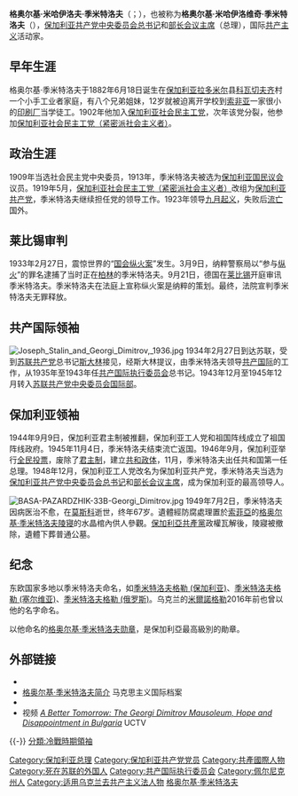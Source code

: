 {{POV|date=2011年6月}}
{{Infobox_President
| name = 格奥尔基·季米特洛夫
| image = Georgi_Dimitrov.jpg
| office = [[保加利亚共产党中央委员会总书记|保加利亚共产党中央委员会总书记]]
| term_start = 1948年8月
| term_end = 1949年7月2日
| successor = [[维尔科·契尔文科夫|维尔科·契尔文科夫]]
| office2 = {{flagicon|Bulgaria|1971|25px}} [[保加利亞人民共和國|保加利亞人民共和國]]第1任[[保加利亚总理|部长会议主席]]
| term_start2 = 1946年11月23日
| term_end2 = 1949年7月2日
| successor2 = [[瓦西里·科拉羅夫|瓦西里·科拉羅夫]]
| birth_date = {{birth date|1882|6|18}}
| birth_place = {{flag|奧斯曼帝國}}[[拉多米爾|拉多米爾]]縣[[科瓦切夫齐|科瓦切夫齐]]
| death_date = {{death date and age|1949|7|2|1882|6|18}}
| death_place = {{flag|蘇聯}}[[莫斯科|莫斯科]]
| spouse = 
| party = [[保加利亞共產黨|保加利亞共產黨]]
}}
'''格奥尔基·米哈伊洛夫·季米特洛夫'''（{{lang-bg|Георги Михайлов Димитров}}；{{bd|1882年|6月18日|1949年|7月2日|catIdx=D}}），也被称为'''格奥尔基·米哈伊洛维奇·季米特洛夫'''（{{lang-ru|Георгий Михайлович Димитров}}），[[保加利亚共产党|保加利亚共产党]][[保加利亚共产党中央委员会总书记|中央委员会总书记]]和[[保加利亚总理|部长会议主席]]（总理），国际[[共产主义|共产主义]]活动家。

== 早年生涯 ==
格奥尔基·季米特洛夫于1882年6月18日诞生在[[保加利亚|保加利亚]][[拉多米尔|拉多米尔]]县[[科瓦切夫齐|科瓦切夫齐]]村一个小手工业者家庭，有八个兄弟姐妹，12岁就被迫离开学校到[[索非亚|索非亚]]一家很小的[[印刷厂|印刷厂]]当学徒工。1902年他加入[[保加利亚社会民主工党|保加利亚社会民主工党]]，次年该党分裂，他参加[[保加利亚社会民主工党（紧密派社会主义者）|保加利亚社会民主工党（紧密派社会主义者）]]。

== 政治生涯 ==
1909年当选社会民主党中央委员，1913年，季米特洛夫被选为[[保加利亚国民议会|保加利亚国民议会]]议员。1919年5月，[[保加利亚社会民主工党（紧密派社会主义者）|保加利亚社会民主工党（紧密派社会主义者）]]改组为[[保加利亚共产党|保加利亚共产党]]，季米特洛夫继续担任党的领导工作。1923年领导[[九月起义|九月起义]]，失败后[[流亡|流亡]]国外。

== 莱比锡审判 ==
1933年2月27日，震惊世界的“[[国会纵火案|国会纵火案]]”发生。3月9日，纳粹警察局以“参与[[纵火|纵火]]”的罪名逮捕了当时正在[[柏林|柏林]]的季米特洛夫。9月21日，德国在[[莱比锡|莱比锡]]开庭审讯季米特洛夫。季米特洛夫在法庭上宣称纵火案是纳粹的策划。最终，法院宣判季米特洛夫无罪释放。

== 共产国际领袖 ==
[[File:Joseph_Stalin_and_Georgi_Dimitrov,_1936.jpg|thumb]]
1934年2月27日到达苏联，受到[[苏联共产党|苏联共产党]]总书记[[斯大林|斯大林]]接见，经斯大林提议，由季米特洛夫领导[[共产国际|共产国际]]的工作，从1935年至1943年任[[共产国际执行委员会|共产国际执行委员会]]总书记。1943年12月至1945年12月转入[[苏联共产党中央委员会国际部|苏联共产党中央委员会国际部]]。

== 保加利亚领袖 ==
1944年9月9日，保加利亚君主制被推翻，保加利亚工人党和祖国阵线成立了祖国阵线政府。1945年11月4日，季米特洛夫结束流亡返国。1946年9月，保加利亚举行[[全民投票|全民投票]]，废除了[[君主制|君主制]]，建立[[共和政体|共和政体]]，11月，季米特洛夫出任共和国第一任总理。1948年12月，保加利亚工人党改名为保加利亚共产党，季米特洛夫当选为[[保加利亚共产党中央委员会总书记|保加利亚共产党中央委员会总书记]]和[[保加利亚总理|部长会议主席]]，成为保加利亚的最高领导人。

[[File:BASA-PAZARDZHIK-33B-Georgi_Dimitrov.jpg|thumb]]
1949年7月2日，季米特洛夫因病医治不愈，在[[莫斯科|莫斯科]]逝世，终年67岁。遺體經防腐處理置於[[索菲亞|索菲亞]]的[[格奥尔基·季米特洛夫陵寝|格奥尔基·季米特洛夫陵寝]]的水晶棺內供人參觀。[[保加利亞共產黨|保加利亞共產黨]]政權瓦解後，陵寢被撤除，遺體下葬普通公墓。

==纪念==
东欧国家多地以季米特洛夫命名，如[[季米特洛夫格勒_(保加利亚)|季米特洛夫格勒 (保加利亚)]]、[[季米特洛夫格勒_(塞尔维亚)|季米特洛夫格勒 (塞尔维亚)]]、[[季米特洛夫格勒_(俄罗斯)|季米特洛夫格勒 (俄罗斯)]]。乌克兰的[[米爾諾格勒|米爾諾格勒]]2016年前也曾以他的名字命名。

以他命名的[[格奥尔基·季米特洛夫勋章|格奥尔基·季米特洛夫勋章]]，是保加利亞最高級別的勛章。

== 外部链接 ==
{{Wikiquote|格奥尔基·季米特洛夫}}
{{Commons|Georgi Dimitrov}}

* {{cite magazine | url=http://www.cuhk.edu.hk/ics/21c/media/articles/c066-200107015.pdf | format=PDF | author=華譜 | title=中共黨史最新資料: 《季米特洛夫日記》選介 | magazine=二十一世紀雙月刊 | date=2001年8月 | issue=總第六十六期 | access-date=2018-03-19 | archive-date=2018-03-20 | archive-url=https://web.archive.org/web/20180320105547/http://www.cuhk.edu.hk/ics/21c/media/articles/c066-200107015.pdf | dead-url=no }}
* [http://www.marxists.org/reference/archive/dimitrov/ 格奥尔基·季米特洛夫简介] {{Wayback|url=http://www.marxists.org/reference/archive/dimitrov/ |date=20201124182040 }} 马克思主义国际档案 {{en}}
* {{cite book|author1=Alexander Dallin|author2=Fridrikh Igorevich Firsov|title=''Dimitrov and Stalin: 1934-1943 : Letters from the Soviet Archives''|url=https://books.google.com/books?id=qFmn6gdMlsUC|year=2000年|publisher=Yale University Press|isbn=978-0-300-08021-6|language=en|access-date=2018-03-19|archive-date=2019-05-20|archive-url=https://web.archive.org/web/20190520144216/https://books.google.com/books?id=qFmn6gdMlsUC|dead-url=no}}
* 视频 [https://web.archive.org/web/20070513012136/http://www.uctv.tv/search-details.asp?showID=7644 ''A Better Tomorrow: The Georgi Dimitrov Mausoleum, Hope and Disappointment in Bulgaria''] UCTV

{{-}}
{{start box}}
{{s-off}}
{{succession box|政党成立|[[维尔科·维列夫·契尔文科夫|维尔科·维列夫·契尔文科夫]]|[[保加利亚共产党中央委员会总书记|保加利亚共产党中央委员会总书记]]|1946年－1949年}}
{{s-gov}}
{{succession box|[[基蒙·格奥尔基耶夫|基蒙·格奥尔基耶夫]]|[[瓦西里·科拉罗夫|瓦西里·科拉罗夫]]|[[保加利亚总理|保加利亚部长会议主席]] |1946年－1949年}}
{{end box}}
{{东方集团执政党领导人}}
{{冷戰相關人物}}
{{Authority control}}
{{DEFAULTSORT:Dimitrov, Georgi}}
[[Category:保加利亚总理|Category:保加利亚总理]]
[[Category:保加利亚共产党党员|Category:保加利亚共产党党员]]
[[Category:共產國際人物|Category:共產國際人物]]
[[Category:死在苏联的外国人|Category:死在苏联的外国人]]
[[Category:共产国际执行委员会|Category:共产国际执行委员会]]
[[Category:佩尔尼克州人|Category:佩尔尼克州人]]
[[Category:适用乌克兰去共产主义法人物|Category:适用乌克兰去共产主义法人物]]
[[Category:格奥尔基·季米特洛夫|]]
[[分類:冷戰時期領袖|分類:冷戰時期領袖]]